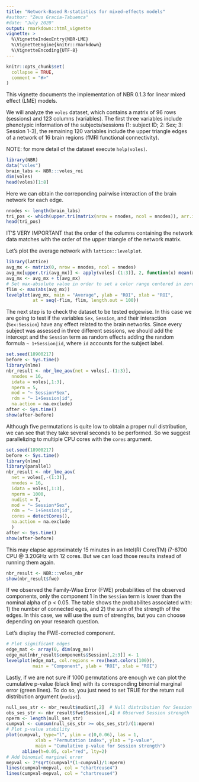 ```yaml
---
title: "Network-Based R-statistics for mixed-effects models"
#author: "Zeus Gracia-Tabuenca"
#date: "July 2020"
output: rmarkdown::html_vignette
vignette: >
  %\VignetteIndexEntry{NBR-LME}
  %\VignetteEngine{knitr::rmarkdown}
  %\VignetteEncoding{UTF-8}
---
```


```r
knitr::opts_chunk$set(
  collapse = TRUE,
  comment = "#>"
)
```

This vignette documents the implementation of NBR 0.1.3 for linear mixed effect (LME) models.

We will analyze the `voles` dataset, which contains a matrix of 96 rows (sessions) and 123 columns (variables). The first three variables include phenotypic information of the subjects/sessions (1: subject ID; 2: Sex; 3: Session 1-3), the remaining 120 variables include the upper triangle edges of a network of 16 brain regions (fMRI functional connectivity).

NOTE: for more detail of the dataset execute `help(voles)`.

```r
library(NBR)
data("voles")
brain_labs <- NBR:::voles_roi
dim(voles)
head(voles)[1:8]
```

Here we can obtain the correponding pairwise interaction of the brain network for each edge.

```r
nnodes <- length(brain_labs)
tri_pos <- which(upper.tri(matrix(nrow = nnodes, ncol = nnodes)), arr.ind = T)
head(tri_pos)
```

IT'S VERY IMPORTANT that the order of the columns containing the network data matches with the order of the upper triangle of the network matrix.

Let's plot the average network with `lattice::levelplot`.

```r
library(lattice)
avg_mx <- matrix(0, nrow = nnodes, ncol = nnodes)
avg_mx[upper.tri(avg_mx)] <- apply(voles[-(1:3)], 2, function(x) mean(x, na.rm=TRUE))
avg_mx <- avg_mx + t(avg_mx)
# Set max-absolute value in order to set a color range centered in zero.
flim <- max(abs(avg_mx))
levelplot(avg_mx, main = "Average", ylab = "ROI", xlab = "ROI",
          at = seq(-flim, flim, length.out = 100))
```

The next step is to check the dataset to be tested edgewise. In this case we are going to test if the variables `Sex`, `Session`, and their interaction (`Sex:Session`) have any effect related to the brain networks. Since every subject was assessed in three different sessions, we should add the intercept and the `Session` term as random effects adding the random formula `~ 1+Session|id`, where `id` accounts for the subject label.


```r
set.seed(18900217)
before <- Sys.time()
library(nlme)
nbr_result <- nbr_lme_aov(net = voles[,-(1:3)],
  nnodes = 16,
  idata = voles[,1:3],
  nperm = 5,
  mod = "~ Session*Sex",
  rdm = "~ 1+Session|id",
  na.action = na.exclude)
after <- Sys.time()
show(after-before)
```

Although five permutations is quite low to obtain a proper null distribution, we can see that they take several seconds to be performed. So we suggest parallelizing to multiple CPU cores with the `cores` argument.


```r
set.seed(18900217)
before <- Sys.time()
library(nlme)
library(parallel)
nbr_result <- nbr_lme_aov(
  net = voles[,-(1:3)],
  nnodes = 16,
  idata = voles[,1:3],
  nperm = 1000,
  nudist = T,
  mod = "~ Session*Sex",
  rdm = "~ 1+Session|id",
  cores = detectCores(),
  na.action = na.exclude
  )
after <- Sys.time()
show(after-before)
```

This may elapse approximately 15 minutes in an Intel(R) Core(TM) i7-8700 CPU @ 3.20GHz with 12 cores. But we can load those results instead of running them again.

```r
nbr_result <- NBR:::voles_nbr
show(nbr_result$fwe)
```

If we observed the Family-Wise Error (FWE) probabilities of the observed components, only the component 1 in the `Session` term is lower than the nominal alpha of p < 0.05. The table shows the probabilites associated with: 1) the number of connected eges, and 2) the sum of the strength of the edges. In this case, we will use the sum of strengths, but you can choose depending on your research question.

Let's display the FWE-corrected component.

```r
# Plot significant edges
edge_mat <- array(0, dim(avg_mx))
edge_mat[nbr_result$components$Session[,2:3]] <- 1
levelplot(edge_mat, col.regions = rev(heat.colors(100)),
          main = "Component", ylab = "ROI", xlab = "ROI")
```

Lastly, if we are not sure if 1000 permutations are enough we can plot the cumulative p-value (black line) with its corresponding binomial marginal error (green lines). To do so, you just need to set TRUE for the return null distribution argument (`nudist`).

```r
null_ses_str <- nbr_result$nudist[,2]  # Null distribution for Session strength
obs_ses_str <- nbr_result$fwe$Session[,4] # Observed Session strength
nperm <- length(null_ses_str)
cumpval <- cumsum(null_ses_str >= obs_ses_str)/(1:nperm)
# Plot p-value stability
plot(cumpval, type="l", ylim = c(0,0.06), las = 1,
           xlab = "Permutation index", ylab = "p-value",
           main = "Cumulative p-value for Session strength")
      abline(h=0.05, col="red", lty=2)
# Add binomial marginal error
mepval <- 2*sqrt(cumpval*(1-cumpval)/1:nperm)
lines(cumpval+mepval, col = "chartreuse4")
lines(cumpval-mepval, col = "chartreuse4")
```

